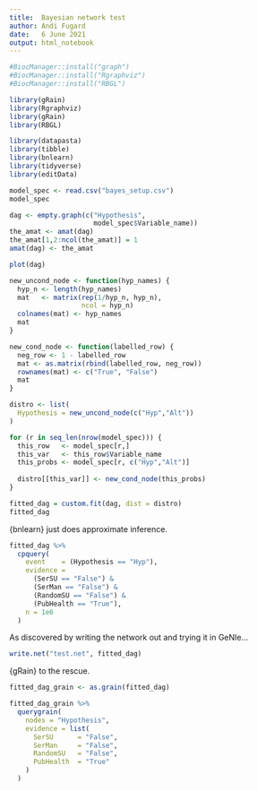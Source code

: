```yaml
---
title:  Bayesian network test
author: Andi Fugard
date:   6 June 2021
output: html_notebook
---
```


```r
#BiocManager::install("graph")
#BiocManager::install("Rgraphviz")
#BiocManager::install("RBGL")

library(gRain)
library(Rgraphviz)
library(gRain)
library(RBGL)
```


```r
library(datapasta)
library(tibble)
library(bnlearn)
library(tidyverse)
library(editData)
```


```r
model_spec <- read.csv("bayes_setup.csv")
model_spec
```




```r
dag <- empty.graph(c("Hypothesis",
                     model_spec$Variable_name))
the_amat <- amat(dag)
the_amat[1,2:ncol(the_amat)] = 1
amat(dag) <- the_amat
```


```r
plot(dag)
```


```r
new_uncond_node <- function(hyp_names) {
  hyp_n <- length(hyp_names)
  mat   <- matrix(rep(1/hyp_n, hyp_n),
                  ncol = hyp_n)
  colnames(mat) <- hyp_names
  mat
}
```


```r
new_cond_node <- function(labelled_row) {
  neg_row <- 1 - labelled_row
  mat <- as.matrix(rbind(labelled_row, neg_row))
  rownames(mat) <- c("True", "False")
  mat
}
```


```r
distro <- list(
  Hypothesis = new_uncond_node(c("Hyp","Alt"))
)

for (r in seq_len(nrow(model_spec))) {
  this_row   <- model_spec[r,]
  this_var   <- this_row$Variable_name
  this_probs <- model_spec[r, c("Hyp","Alt")]
  
  distro[[this_var]] <- new_cond_node(this_probs)
}
```


```r
fitted_dag = custom.fit(dag, dist = distro)
fitted_dag
```


{bnlearn} just does approximate inference.

```r
fitted_dag %>%
  cpquery(
    event    = (Hypothesis == "Hyp"),
    evidence =
      (SerSU == "False") &
      (SerMan == "False") &
      (RandomSU == "False") &
      (PubHealth == "True"),
    n = 1e6
  )
```

As discovered by writing the network out and trying it in GeNIe...

```r
write.net("test.net", fitted_dag)
```

{gRain} to the rescue.

```r
fitted_dag_grain <- as.grain(fitted_dag)
```


```r
fitted_dag_grain %>%
  querygrain(
    nodes = "Hypothesis",
    evidence = list(
      SerSU      = "False",
      SerMan     = "False",
      RandomSU   = "False",
      PubHealth  = "True"
    )
  )
```





